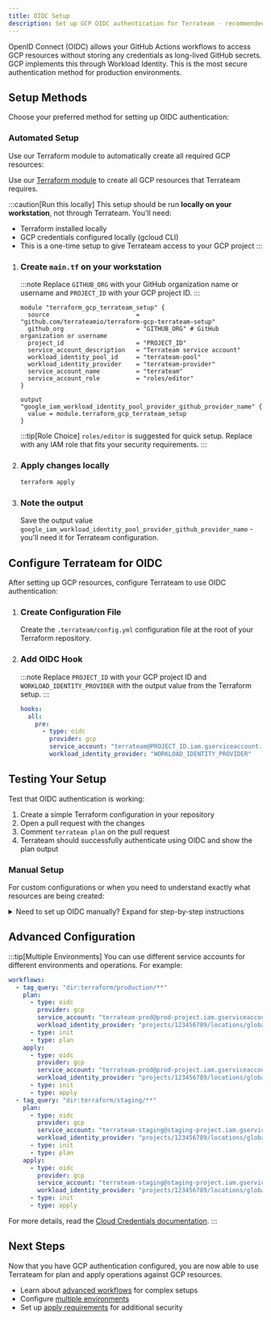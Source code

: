 ```yaml
---
title: OIDC Setup
description: Set up GCP OIDC authentication for Terrateam - recommended for production
---
```



<Card title="What is OIDC?" icon="information">
OpenID Connect (OIDC) allows your GitHub Actions workflows to access GCP resources without storing any credentials as long-lived GitHub secrets. GCP implements this through Workload Identity. This is the most secure authentication method for production environments.
</Card>

## Setup Methods

Choose your preferred method for setting up OIDC authentication:

### Automated Setup

Use our Terraform module to automatically create all required GCP resources:

<Tabs>
  <TabItem label="Terraform">

Use our [Terraform module](https://github.com/terrateamio/terraform-gcp-terrateam-setup) to create all GCP resources that Terrateam requires.

:::caution[Run this locally]
This setup should be run **locally on your workstation**, not through Terrateam. You'll need:
- Terraform installed locally
- GCP credentials configured locally (gcloud CLI)
- This is a one-time setup to give Terrateam access to your GCP project
:::

<Steps>

1. ### Create `main.tf` on your workstation

   :::note
   Replace `GITHUB_ORG` with your GitHub organization name or username and `PROJECT_ID` with your GCP project ID.
   :::

   ```hcl
   module "terraform_gcp_terrateam_setup" {
     source                        = "github.com/terrateamio/terraform-gcp-terrateam-setup"
     github_org                    = "GITHUB_ORG" # GitHub organization or username
     project_id                    = "PROJECT_ID"
     service_account_description   = "Terrateam service account"
     workload_identity_pool_id     = "terrateam-pool"
     workload_identity_provider    = "terrateam-provider"
     service_account_name          = "terrateam"
     service_account_role          = "roles/editor"
   }

   output "google_iam_workload_identity_pool_provider_github_provider_name" {
     value = module.terraform_gcp_terrateam_setup
   }
   ```

   :::tip[Role Choice]
   `roles/editor` is suggested for quick setup. Replace with any IAM role that fits your security requirements.
   :::

2. ### Apply changes locally

   ```sh
   terraform apply
   ```

3. ### Note the output

   Save the output value `google_iam_workload_identity_pool_provider_github_provider_name` - you'll need it for Terrateam configuration.

</Steps>

  </TabItem>
</Tabs>

## Configure Terrateam for OIDC

After setting up GCP resources, configure Terrateam to use OIDC authentication:

<Steps>

1. ### Create Configuration File

   Create the `.terrateam/config.yml` configuration file at the root of your Terraform repository.

2. ### Add OIDC Hook

   :::note
   Replace `PROJECT_ID` with your GCP project ID and `WORKLOAD_IDENTITY_PROVIDER` with the output value from the Terraform setup.
   :::

   ```yml
   hooks:
     all:
       pre:
         - type: oidc
           provider: gcp
           service_account: "terrateam@PROJECT_ID.iam.gserviceaccount.com"
           workload_identity_provider: "WORKLOAD_IDENTITY_PROVIDER"
   ```

</Steps>

## Testing Your Setup

Test that OIDC authentication is working:

1. Create a simple Terraform configuration in your repository
2. Open a pull request with the changes
3. Comment `terrateam plan` on the pull request
4. Terrateam should successfully authenticate using OIDC and show the plan output

### Manual Setup

For custom configurations or when you need to understand exactly what resources are being created:

<details>
  <summary>Need to set up OIDC manually? Expand for step-by-step instructions</summary>

<Steps>

1. ### Create Service Account

   Create a Terrateam service account:

   :::note
   Replace `PROJECT_ID` with your actual value.
   :::

   ```sh
   gcloud iam service-accounts create terrateam \
   --description="Terrateam service account" \
   --display-name="Terrateam" \
   --project="PROJECT_ID"
   ```

2. ### Create Workload Identity Pool

   Create the workload identity pool:

   :::note
   Replace `PROJECT_ID` with your actual value.
   :::

   ```sh
   gcloud iam workload-identity-pools create "terrateam-pool" \
     --project="PROJECT_ID" \
     --location="global" \
     --display-name="Terrateam pool"
   ```

3. ### Create OIDC Provider

   Create the OIDC provider in the workload identity pool:

   :::note
   Replace `PROJECT_ID` and `GITHUB_ORG` with your actual values. `GITHUB_ORG` is case-sensitive and represents your GitHub organization name or username.
   :::

   ```sh
   gcloud iam workload-identity-pools providers create-oidc "terrateam-provider" \
     --project="PROJECT_ID" \
     --location="global" \
     --workload-identity-pool="terrateam-pool" \
     --display-name="Terrateam provider" \
     --issuer-uri="https://token.actions.githubusercontent.com" \
     --attribute-mapping="google.subject=assertion.sub,attribute.actor=assertion.actor,attribute.repository=assertion.repository,attribute.repository_owner=assertion.repository_owner" \
     --attribute-condition="assertion.repository_owner == 'GITHUB_ORG'"
   ```

4. ### Create IAM Policy Bindings

   Allow the workload identity pool to impersonate the service account:

   :::note
   Replace `PROJECT_ID` and `GITHUB_ORG` with your actual values. `GITHUB_ORG` is case-sensitive and represents your GitHub organization name or username.

   Get your project number by running:
   ```
   gcloud projects describe PROJECT_ID--format="value(projectNumber)
   ```
   :::

   ```sh
   gcloud iam service-accounts add-iam-policy-binding "terrateam@PROJECT_ID.iam.gserviceaccount.com" \
     --project="PROJECT_ID" \
     --role="roles/iam.workloadIdentityUser" \
     --member="principalSet://iam.googleapis.com/projects/PROJECT_NUMBER/locations/global/workloadIdentityPools/terrateam-pool/attribute.repository_owner/GITHUB_ORG"
   ```

5. ### Attach IAM Role

   Attach an IAM role to give the service account necessary permissions. We suggest `roles/editor` as a starting point:

   ```sh
   gcloud projects add-iam-policy-binding PROJECT_ID \
   --member="serviceAccount:terrateam@PROJECT_ID.iam.gserviceaccount.com" \
   --role='roles/editor'
   ```

   :::note[Choose Your Role]
   `roles/editor` is just a suggestion. Choose the role that best fits your security requirements:
   - **roles/editor** - Broad permissions, good for testing
   - **Custom roles** - More restrictive, recommended for production
   - **Other predefined roles** - Based on your specific needs
   :::

6. ### Get Workload Identity Provider Name

   Get the full workload identity provider name for Terrateam configuration:

   ```sh
   gcloud iam workload-identity-pools providers describe "terrateam-provider" \
     --project="PROJECT_ID" \
     --location="global" \
     --workload-identity-pool="terrateam-pool" \
     --format="value(name)"
   ```

7. ### Configure Terrateam

   Follow the [Configure Terrateam for OIDC](#configure-terrateam-for-oidc) section above to complete your setup.

</Steps>

</details>

## Advanced Configuration

:::tip[Multiple Environments]
You can use different service accounts for different environments and operations. For example:

```yml
workflows:
  - tag_query: "dir:terraform/production/**"
    plan:
      - type: oidc
        provider: gcp
        service_account: "terrateam-prod@prod-project.iam.gserviceaccount.com"
        workload_identity_provider: "projects/123456789/locations/global/workloadIdentityPools/terrateam-pool/providers/terrateam-provider"
      - type: init
      - type: plan
    apply:
      - type: oidc
        provider: gcp
        service_account: "terrateam-prod@prod-project.iam.gserviceaccount.com"
        workload_identity_provider: "projects/123456789/locations/global/workloadIdentityPools/terrateam-pool/providers/terrateam-provider"
      - type: init
      - type: apply
  - tag_query: "dir:terraform/staging/**"
    plan:
      - type: oidc
        provider: gcp
        service_account: "terrateam-staging@staging-project.iam.gserviceaccount.com"
        workload_identity_provider: "projects/123456789/locations/global/workloadIdentityPools/terrateam-pool/providers/terrateam-provider"
      - type: init
      - type: plan
    apply:
      - type: oidc
        provider: gcp
        service_account: "terrateam-staging@staging-project.iam.gserviceaccount.com"
        workload_identity_provider: "projects/123456789/locations/global/workloadIdentityPools/terrateam-pool/providers/terrateam-provider"
      - type: init
      - type: apply
```

For more details, read the [Cloud Credentials documentation](/advanced-workflows/cloud-credentials).
:::

## Next Steps

Now that you have GCP authentication configured, you are now able to use Terrateam for plan and apply operations against GCP resources.

- Learn about [advanced workflows](/advanced-workflows/) for complex setups
- Configure [multiple environments](/advanced-workflows/multiple-environments)
- Set up [apply requirements](/security-and-compliance/apply-requirements-and-overrides) for additional security
